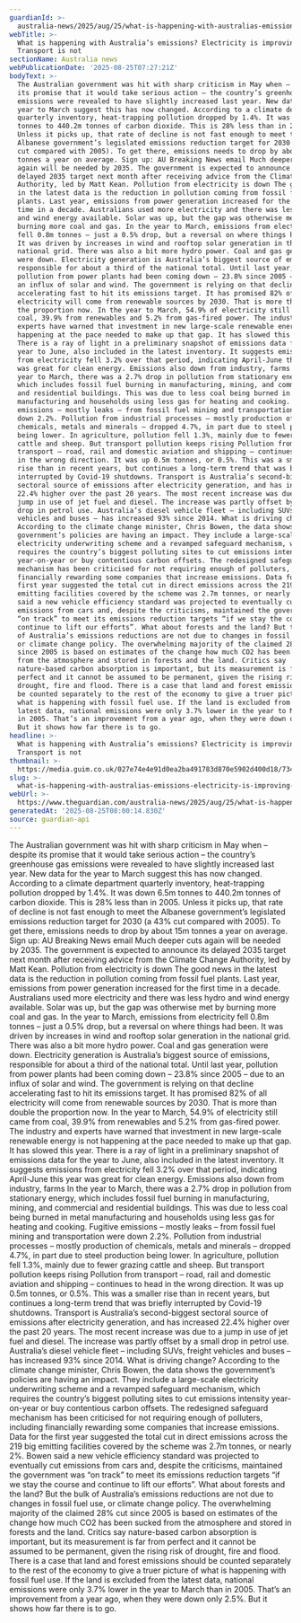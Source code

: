 ```yaml
---
guardianId: >-
  australia-news/2025/aug/25/what-is-happening-with-australias-emissions-electricity-is-improving-transport-is-not
webTitle: >-
  What is happening with Australia’s emissions? Electricity is improving.
  Transport is not
sectionName: Australia news
webPublicationDate: '2025-08-25T07:27:21Z'
bodyText: >-
  The Australian government was hit with sharp criticism in May when – despite
  its promise that it would take serious action – the country’s greenhouse gas
  emissions were revealed to have slightly increased last year. New data for the
  year to March suggest this has now changed. According to a climate department
  quarterly inventory, heat-trapping pollution dropped by 1.4%. It was down 6.5m
  tonnes to 440.2m tonnes of carbon dioxide. This is 28% less than in 2005.
  Unless it picks up, that rate of decline is not fast enough to meet the
  Albanese government’s legislated emissions reduction target for 2030 (a 43%
  cut compared with 2005). To get there, emissions needs to drop by about 15m
  tonnes a year on average. Sign up: AU Breaking News email Much deeper cuts
  again will be needed by 2035. The government is expected to announce its
  delayed 2035 target next month after receiving advice from the Climate Change
  Authority, led by Matt Kean. Pollution from electricity is down The good news
  in the latest data is the reduction in pollution coming from fossil fuel
  plants. Last year, emissions from power generation increased for the first
  time in a decade. Australians used more electricity and there was less hydro
  and wind energy available. Solar was up, but the gap was otherwise met by
  burning more coal and gas. In the year to March, emissions from electricity
  fell 0.8m tonnes – just a 0.5% drop, but a reversal on where things had been.
  It was driven by increases in wind and rooftop solar generation in the
  national grid. There was also a bit more hydro power. Coal and gas generation
  were down. Electricity generation is Australia’s biggest source of emissions,
  responsible for about a third of the national total. Until last year,
  pollution from power plants had been coming down – 23.8% since 2005 – due to
  an influx of solar and wind. The government is relying on that decline
  accelerating fast to hit its emissions target. It has promised 82% of all
  electricity will come from renewable sources by 2030. That is more than double
  the proportion now. In the year to March, 54.9% of electricity still came from
  coal, 39.9% from renewables and 5.2% from gas-fired power. The industry and
  experts have warned that investment in new large-scale renewable energy is not
  happening at the pace needed to make up that gap. It has slowed this year.
  There is a ray of light in a preliminary snapshot of emissions data for the
  year to June, also included in the latest inventory. It suggests emissions
  from electricity fell 3.2% over that period, indicating April-June this year
  was great for clean energy. Emissions also down from industry, farms In the
  year to March, there was a 2.7% drop in pollution from stationary energy,
  which includes fossil fuel burning in manufacturing, mining, and commercial
  and residential buildings. This was due to less coal being burned in metal
  manufacturing and households using less gas for heating and cooking. Fugitive
  emissions – mostly leaks – from fossil fuel mining and transportation were
  down 2.2%. Pollution from industrial processes – mostly production of
  chemicals, metals and minerals – dropped 4.7%, in part due to steel production
  being lower. In agriculture, pollution fell 1.3%, mainly due to fewer grazing
  cattle and sheep. But transport pollution keeps rising Pollution from
  transport – road, rail and domestic aviation and shipping – continues to head
  in the wrong direction. It was up 0.5m tonnes, or 0.5%. This was a smaller
  rise than in recent years, but continues a long-term trend that was briefly
  interrupted by Covid-19 shutdowns. Transport is Australia’s second-biggest
  sectoral source of emissions after electricity generation, and has increased
  22.4% higher over the past 20 years. The most recent increase was due to a
  jump in use of jet fuel and diesel. The increase was partly offset by a small
  drop in petrol use. Australia’s diesel vehicle fleet – including SUVs, freight
  vehicles and buses – has increased 93% since 2014. What is driving change?
  According to the climate change minister, Chris Bowen, the data shows the
  government’s policies are having an impact. They include a large-scale
  electricity underwriting scheme and a revamped safeguard mechanism, which
  requires the country’s biggest polluting sites to cut emissions intensity
  year-on-year or buy contentious carbon offsets. The redesigned safeguard
  mechanism has been criticised for not requiring enough of polluters, including
  financially rewarding some companies that increase emissions. Data for the
  first year suggested the total cut in direct emissions across the 219 big
  emitting facilities covered by the scheme was 2.7m tonnes, or nearly 2%. Bowen
  said a new vehicle efficiency standard was projected to eventually cut
  emissions from cars and, despite the criticisms, maintained the government was
  “on track” to meet its emissions reduction targets “if we stay the course and
  continue to lift our efforts”. What about forests and the land? But the bulk
  of Australia’s emissions reductions are not due to changes in fossil fuel use,
  or climate change policy. The overwhelming majority of the claimed 28% cut
  since 2005 is based on estimates of the change how much CO2 has been sucked
  from the atmosphere and stored in forests and the land. Critics say
  nature-based carbon absorption is important, but its measurement is far from
  perfect and it cannot be assumed to be permanent, given the rising risk of
  drought, fire and flood. There is a case that land and forest emissions should
  be counted separately to the rest of the economy to give a truer picture of
  what is happening with fossil fuel use. If the land is excluded from the
  latest data, national emissions were only 3.7% lower in the year to March than
  in 2005. That’s an improvement from a year ago, when they were down only 2.5%.
  But it shows how far there is to go.
headline: >-
  What is happening with Australia’s emissions? Electricity is improving.
  Transport is not
thumbnail: >-
  https://media.guim.co.uk/027e74e4e91d0ea2ba491783d870e5902d400d18/734_0_3804_3044/500.jpg
slug: >-
  what-is-happening-with-australias-emissions-electricity-is-improving-transport-is-not
webUrl: >-
  https://www.theguardian.com/australia-news/2025/aug/25/what-is-happening-with-australias-emissions-electricity-is-improving-transport-is-not
generatedAt: '2025-08-25T08:00:14.830Z'
source: guardian-api
---
```

The Australian government was hit with sharp criticism in May when – despite its promise that it would take serious action – the country’s greenhouse gas emissions were revealed to have slightly increased last year. New data for the year to March suggest this has now changed. According to a climate department quarterly inventory, heat-trapping pollution dropped by 1.4%. It was down 6.5m tonnes to 440.2m tonnes of carbon dioxide. This is 28% less than in 2005. Unless it picks up, that rate of decline is not fast enough to meet the Albanese government’s legislated emissions reduction target for 2030 (a 43% cut compared with 2005). To get there, emissions needs to drop by about 15m tonnes a year on average. Sign up: AU Breaking News email Much deeper cuts again will be needed by 2035. The government is expected to announce its delayed 2035 target next month after receiving advice from the Climate Change Authority, led by Matt Kean. Pollution from electricity is down The good news in the latest data is the reduction in pollution coming from fossil fuel plants. Last year, emissions from power generation increased for the first time in a decade. Australians used more electricity and there was less hydro and wind energy available. Solar was up, but the gap was otherwise met by burning more coal and gas. In the year to March, emissions from electricity fell 0.8m tonnes – just a 0.5% drop, but a reversal on where things had been. It was driven by increases in wind and rooftop solar generation in the national grid. There was also a bit more hydro power. Coal and gas generation were down. Electricity generation is Australia’s biggest source of emissions, responsible for about a third of the national total. Until last year, pollution from power plants had been coming down – 23.8% since 2005 – due to an influx of solar and wind. The government is relying on that decline accelerating fast to hit its emissions target. It has promised 82% of all electricity will come from renewable sources by 2030. That is more than double the proportion now. In the year to March, 54.9% of electricity still came from coal, 39.9% from renewables and 5.2% from gas-fired power. The industry and experts have warned that investment in new large-scale renewable energy is not happening at the pace needed to make up that gap. It has slowed this year. There is a ray of light in a preliminary snapshot of emissions data for the year to June, also included in the latest inventory. It suggests emissions from electricity fell 3.2% over that period, indicating April-June this year was great for clean energy. Emissions also down from industry, farms In the year to March, there was a 2.7% drop in pollution from stationary energy, which includes fossil fuel burning in manufacturing, mining, and commercial and residential buildings. This was due to less coal being burned in metal manufacturing and households using less gas for heating and cooking. Fugitive emissions – mostly leaks – from fossil fuel mining and transportation were down 2.2%. Pollution from industrial processes – mostly production of chemicals, metals and minerals – dropped 4.7%, in part due to steel production being lower. In agriculture, pollution fell 1.3%, mainly due to fewer grazing cattle and sheep. But transport pollution keeps rising Pollution from transport – road, rail and domestic aviation and shipping – continues to head in the wrong direction. It was up 0.5m tonnes, or 0.5%. This was a smaller rise than in recent years, but continues a long-term trend that was briefly interrupted by Covid-19 shutdowns. Transport is Australia’s second-biggest sectoral source of emissions after electricity generation, and has increased 22.4% higher over the past 20 years. The most recent increase was due to a jump in use of jet fuel and diesel. The increase was partly offset by a small drop in petrol use. Australia’s diesel vehicle fleet – including SUVs, freight vehicles and buses – has increased 93% since 2014. What is driving change? According to the climate change minister, Chris Bowen, the data shows the government’s policies are having an impact. They include a large-scale electricity underwriting scheme and a revamped safeguard mechanism, which requires the country’s biggest polluting sites to cut emissions intensity year-on-year or buy contentious carbon offsets. The redesigned safeguard mechanism has been criticised for not requiring enough of polluters, including financially rewarding some companies that increase emissions. Data for the first year suggested the total cut in direct emissions across the 219 big emitting facilities covered by the scheme was 2.7m tonnes, or nearly 2%. Bowen said a new vehicle efficiency standard was projected to eventually cut emissions from cars and, despite the criticisms, maintained the government was “on track” to meet its emissions reduction targets “if we stay the course and continue to lift our efforts”. What about forests and the land? But the bulk of Australia’s emissions reductions are not due to changes in fossil fuel use, or climate change policy. The overwhelming majority of the claimed 28% cut since 2005 is based on estimates of the change how much CO2 has been sucked from the atmosphere and stored in forests and the land. Critics say nature-based carbon absorption is important, but its measurement is far from perfect and it cannot be assumed to be permanent, given the rising risk of drought, fire and flood. There is a case that land and forest emissions should be counted separately to the rest of the economy to give a truer picture of what is happening with fossil fuel use. If the land is excluded from the latest data, national emissions were only 3.7% lower in the year to March than in 2005. That’s an improvement from a year ago, when they were down only 2.5%. But it shows how far there is to go.
